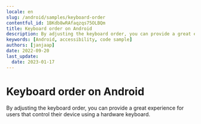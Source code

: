 ```yaml
---
locale: en
slug: /android/samples/keyboard-order
contentful_id: 1BKdb8wRAfaqzqs75OLBQm
title: Keyboard order on Android
description: By adjusting the keyboard order, you can provide a great experience for users that control their device using a hardware keyboard.
keywords: [Android, accessibility, code sample]
authors: [janjaap]
date: 2022-09-20
last_update:
  date: 2023-01-17
---
```


# Keyboard order on Android

By adjusting the keyboard order, you can provide a great experience for users that control their device using a hardware keyboard.

<CodeSample id="keyboard-order" framework="android" locale="en"/>
